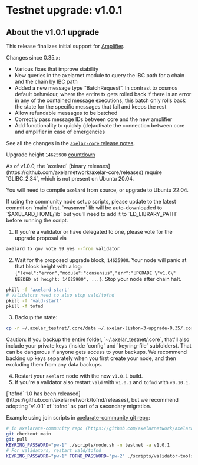 # Testnet upgrade: v1.0.1


## About the v1.0.1 upgrade

This release finalizes initial support for [Amplifier](/dev/amplifier/introduction).

Changes since 0.35.x:
- Various fixes that improve stability
- New queries in the axelarnet module to query the IBC path for a chain and the chain by IBC path
- Added a new message type “BatchRequest”. In contrast to cosmos default behaviour, where the entire tx gets rolled back if there is an error in any of the contained message executions, this batch only rolls back the state for the specific messages that fail and keeps the rest
- Allow refundable messages to be batched
- Correctly pass message IDs between core and the new amplifier
- Add functionality to quickly (de)activate the connection between core and amplifier in case of emergencies

See all the changes in the [`axelar-core` release notes](https://github.com/axelarnetwork/axelar-core/releases).

Upgrade height `14625900` [countdown](https://www.mintscan.io/axelar-testnet/block/14625900)

<Callout type="warning" emoji="⚠️">
As of v1.0.0, the `axelard` [binary releases](https://github.com/axelarnetwork/axelar-core/releases) require `GLIBC_2.34`, which is not present on Ubuntu 20.04.

You will need to compile `axelard` from source, or upgrade to Ubuntu 22.04.
</Callout>



<Callout type="warning" emoji="⚠️">
  If using the community node setup scripts, please update to the latest commit on `main` first.
  `wasmvm` lib will be auto-downloaded to `$AXELARD_HOME/lib` but you'll need to add it to `LD_LIBRARY_PATH` before running the script.
</Callout>

1. If you're a validator or have delegated to one, please vote for the upgrade proposal via

```bash
axelard tx gov vote 99 yes --from validator
```

2. Wait for the proposed upgrade block, `14625900`. Your node will panic at that block height with a log: `{"level":"error","module":"consensus","err":"UPGRADE \"v1.0\" NEEDED at height: 14625900", ...}`. Stop your node after chain halt.

```bash
pkill -f 'axelard start'
# Validators need to also stop vald/tofnd
pkill -f 'vald-start'
pkill -f tofnd
```

3. Backup the state:

```bash
cp -r ~/.axelar_testnet/.core/data ~/.axelar-lisbon-3-upgrade-0.35/.core/data
```

<Callout type="warning" emoji="⚠️">
  Caution: If you backup the entire folder, `~/.axelar_testnet/.core`, that'll
  also include your private keys (inside `config` and `keyring-file`
  subfolders). That can be dangerous if anyone gets access to your backups. We
  recommend backing up keys separately when you first create your node, and then
  excluding them from any data backups.
</Callout>

4. Restart your `axelard` node with the new `v1.0.1` build.
5. If you're a validator also restart `vald` with `v1.0.1` and `tofnd` with `v0.10.1`.

<Callout type="warning" emoji="⚠️">
  [`tofnd` 1.0 has been released](https://github.com/axelarnetwork/tofnd/releases), but we recommend adopting `v1.0.1` of `tofnd` as part of a secondary migration.
</Callout>

Example using join scripts in [axelarate-community git repo](https://github.com/axelarnetwork/axelarate-community):

```bash
# in axelarate-community repo (https://github.com/axelarnetwork/axelarate-community)
git checkout main
git pull
KEYRING_PASSWORD="pw-1" ./scripts/node.sh -n testnet -a v1.0.1
# For validators, restart vald/tofnd
KEYRING_PASSWORD="pw-1" TOFND_PASSWORD="pw-2" ./scripts/validator-tools-host.sh -n testnet -a v1.0.1 -q v0.10.1
```
